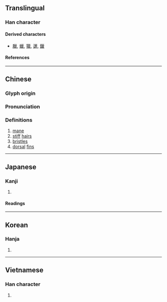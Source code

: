{{also|鬣}}
{{character info}}
==Translingual==

===Han character===
{{Han char|rn=47|rad=巛|as=12|sn=15|four=|canj=VVWKV|ids=}}

====Derived characters====
* [[臘]], [[蠟]], [[獵]], [[邋]], [[鑞]]

====References====
{{Han ref|kx=0324.220|dkj=08702|dj=0625.160|hdz=21098.180|uh=5DE4}}

----

==Chinese==
{{zh-forms}}

===Glyph origin===
{{Han etym}}

===Pronunciation===
{{zh-pron
|m=liè
|c=lip6
|mc=y
|oc=y
|ma=
|cat=n
}}

===Definitions===
{{zh-hanzi}}

# [[mane]]
# [[stiff]] [[hair]]s
# [[bristle]]s
# [[dorsal]] [[fin]]s

----

==Japanese==
{{ja-kanji forms|鼡|巤}}

===Kanji===
{{ja-kanji|grade=9|rs=巛12|shin=鼡}}

# {{rfdef|ja|sort=巛12}}

====Readings====
{{ja-readings
|goon=りょう<れふ
|kanon=りょう<れふ
|kun=たてがみ-, もと-
}}

----

==Korean==

===Hanja===
{{ko-hanja|hangeul=[[렵]]>[[엽]]|eumhun=|rv=ryeop>yeop|mr=ryŏp>yŏp|y=lyep>yep}}

# {{rfdef|ko|sort=巛12}}

----

==Vietnamese==

===Han character===
{{vi-readings|rs=巛12|reading=liệp}}

# {{rfdef|vi|sort=巛12}}